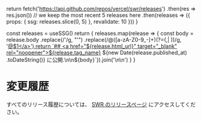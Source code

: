 
  return fetch('https://api.github.com/repos/vercel/swr/releases')
    .then(res => res.json())
    // we keep the most recent 5 releases here
    .then(releases => ({ props: { ssg: releases.slice(0, 5) }, revalidate: 10 }))
}

  const releases = useSSG()
  return <Markdown>{
    releases.map(release => {
      const body = release.body
        .replace(/&#39;/g, "'")
        .replace(/@([a-zA-Z0-9_-]+)(?=(,| ))/g, '<a href="https://github.com/$1" target="_blank" rel="noopener">@$1</a>')
      return `## <a href="${release.html_url}" target="_blank" rel="noopener">${release.tag_name}</a> 
${new Date(release.published_at) .toDateString()} に公開.\n\n${body}`}).join('\n\n')
  }</Markdown>
}

# 変更履歴

すべてのリリース履歴については、 [SWR のリリースページ](https://github.com/vercel/swr/releases) にアクセスしてください。

<ReleasesRenderer/>

